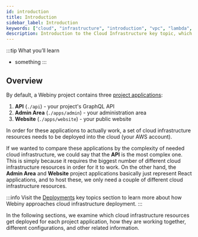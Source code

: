 ```yaml
---
id: introduction
title: Introduction
sidebar_label: Introduction
keywords: ["cloud", "infrastructure", "introduction", "vpc", "lambda", "database", "s3", "storage", "diagram"]
description: Introduction to the Cloud Infrastructure key topic, which explains everything related to the cloud infrastructure Webiny relies on.
---
```



:::tip What you’ll learn
- something
:::

## Overview

By default, a Webiny project contains three [project applications](/docs/key-topics/project-applications):

<!-- vale off -->

1. **API** (`./api`) - your project's GraphQL API
2. **Admin Area** (`./apps/admin`) - your administration area
3. **Website** (`./apps/website`) - your public website
<!-- vale on -->

In order for these applications to actually work, a set of cloud infrastructure resources needs to be deployed into the cloud (your AWS account).

If we wanted to compare these applications by the complexity of needed cloud infrastructure, we could say that the **API** is the most complex one. This is simply because it requires the biggest number of different cloud infrastructure resources in order for it to work. On the other hand, the **Admin Area** and **Website** project applications basically just represent React applications, and to host these, we only need a couple of different cloud infrastructure resources.

:::info
Visit the [Deployments](/docs/key-topics/deployment/introduction) key topics section to learn more about how Webiny approaches cloud infrastructure deployment.
:::

In the following sections, we examine which cloud infrastructure resources get deployed for each project application, how they are working together, different configurations, and other related information.
